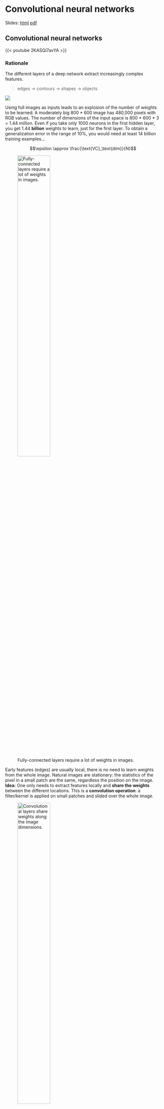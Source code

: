 # Convolutional neural networks

Slides: [html](../slides/4.1-CNN.html){target="_blank"} [pdf](../slides/pdf/4.1-CNN.pdf){target="_blank"}

## Convolutional neural networks

{{< youtube  2KASQi7avYA >}}


### Rationale

The different layers of a deep network extract increasingly complex features.

> edges $\rightarrow$ contours $\rightarrow$ shapes $\rightarrow$ objects

![](../slides/img/deeplearning.png)

Using full images as inputs leads to an explosion of the number of weights to be learned: A moderately big 800 * 600 image has 480,000 pixels with RGB values. The number of dimensions of the input space is 800 * 600 * 3 = 1.44 million. Even if you take only 1000 neurons in the first hidden layer, you get 1.44 **billion** weights to learn, just for the first layer. To obtain a generalization error in the range of 10%, you would need at least 14 billion training examples...

$$\epsilon \approx \frac{\text{VC}_\text{dim}}{N}$$

![Fully-connected layers require a lot of weights in images.](../slides/img/fullyconnected.png){width=50%}

Early features (edges) are usually local, there is no need to learn weights from the whole image. Natural images are stationary: the statistics of the pixel in a small patch are the same, regardless the position on the image. **Idea:** One only needs to extract features locally and **share the weights** between the different locations. This is a **convolution operation**: a filter/kernel is applied on small patches and slided over the whole image.

![Convolutional layers share weights along the image dimensions.](../slides/img/convolutional.png){width=50%}


### The convolutional layer

![Principle of a convolution. Source: <https://towardsdatascience.com/a-comprehensive-guide-to-convolutional-neural-networks-the-eli5-way-3bd2b1164a53>](../slides/img/convolution-anim2.gif){width=100%}

In a **convolutional layer**, $d$ filters are defined with very small sizes (3x3, 5x5...). Each filter is convoluted over the input image (or the previous layer) to create a **feature map**. The set of $d$ feature maps becomes a new 3D structure: a **tensor**.

$$\mathbf{h}_k = W_k \ast \mathbf{h}_{k-1} + \mathbf{b}_k$$

![Convolutional layer. Source: <http://cs231n.github.io/convolutional-networks/>](../slides/img/depthcol.jpeg){width=50%}

If the input image is 32x32x3, the resulting tensor will be 32x32xd. The convolutional layer has only very few parameters: each feature map has 3x3x3 values in the filter plus a bias, i.e. 28 parameters. As in image processing, a padding method must be chosen (what to do when a pixel is outside the image).


![Convolution with stride 1. Source: <https://github.com/vdumoulin/conv_arithmetic>](../slides/img/same_padding_no_strides.gif){width=50%}


### Max-pooling layer

The number of elements in a convolutional layer is still too high. We need to reduce the spatial dimension of a convolutional layer by **downsampling** it. For each feature, a **max-pooling** layer takes the maximum value of a feature for each subregion of the image (generally 2x2).Mean-pooling layers are also possible, but they are not used anymore. Pooling allows translation invariance: the same input pattern will be detected whatever its position in the input image.

![Pooling layer. Source: <http://cs231n.github.io/convolutional-networks/>](../slides/img/pooling.jpg){width=50%}

![Pooling layer. Source: <http://cs231n.github.io/convolutional-networks/>](../slides/img/maxpooling.png){width=50%}

### Convolution with strides

Convolution with strides [@Springenberg2015] is an alternative to max-pooling layers. The convolution simply "jumps" one pixel when sliding over the image (stride 2). This results in a smaller feature map, using much less operations than a convolution with stride 1 followed by max-pooling, for the same performance.
They are particularly useful for generative models (VAE, GAN, etc).

![Convolution with stride 2. Source: <https://github.com/vdumoulin/conv_arithmetic>](../slides/img/padding_strides.gif){width=50%}


### Dilated convolutions

A **dilated convolution** is a convolution with holes (à trous). The filter has a bigger spatial extent than its number of values.

![Convolution à trous. Source: <https://github.com/vdumoulin/conv_arithmetic>](../slides/img/dilation.gif){width=50%}

### Backpropagation through a convolutional layer

But how can we do backpropagation through a convolutional layer?

![Forward convolution. Source: <https://medium.com/@mayank.utexas/backpropagation-for-convolution-with-strides-8137e4fc2710>](../slides/img/convolutional-forward.gif){width=100%}

In the example above, the four neurons of the feature map will receive a gradient from the upper layers. How can we use it to learn the filter values and pass the gradient to the lower layers?

The answer is simply by convolving the output gradients with the flipped filter!

![Backward convolution. Source: <https://medium.com/@mayank.utexas/backpropagation-for-convolution-with-strides-8137e4fc2710>](../slides/img/convolutional-backward.gif){width=100%}

The filter just has to be flipped ($180^o$ symmetry) before the convolution.

![Flipping the filter. Source: <https://medium.com/@mayank.utexas/backpropagation-for-convolution-with-strides-8137e4fc2710>](../slides/img/convolution-flipped.png){width=100%}

The convolution operation is differentiable, so we can apply backpropagation and learn the filters.

$$\mathbf{h}_k = W_k \ast \mathbf{h}_{k-1} + \mathbf{b}_k$$

$$\frac{\partial \mathcal{L}(\theta)}{\partial \mathbf{h}_{k-1}} = W_k^F \ast \frac{\partial \mathcal{L}(\theta)}{\partial \mathbf{h}_{k}}$$


### Backpropagation through a max-pooling layer

We can also use backpropagation through a max-pooling layer. We need to remember which location was the winning location in order to backpropagate the gradient. A max-pooling layer has no parameter, we do not need to learn anything, just to pass the gradient backwards.

![Backpropagation through a max-pooling layer. Source: <https://mukulrathi.com/demystifying-deep-learning/conv-net-backpropagation-maths-intuition-derivation/>](../slides/img/max-pooling-backprop.png){width=60%}

### Convolutional Neural Networks


A **convolutional neural network** (CNN) is a cascade of convolution and pooling operations, extracting layer by layer increasingly  complex features. The spatial dimensions decrease after each pooling operation, but the number of extracted features increases after each convolution. One usually stops when the spatial dimensions are around 7x7. The last layers are fully connected (classical MLP). Training a CNN uses backpropagation all along: the convolution and pooling operations are differentiable.

![Convolutional Neural Network. [@LeCun1998].](../slides/img/lenet.png){width=100%}


::: {.callout-tip}
## Implementing a CNN in keras

Convolutional and max-pooling layers are regular objects in keras/tensorflow/pytorch/etc. You do not need to care about their implementation, they are designed to run fast on GPUs. You have to apply to the CNN all the usual tricks: optimizers, dropout, batch normalization, etc.


```python
model = Sequential()
model.add(Input(X_train.shape[1:]))

model.add(Conv2D(32, (3, 3), padding='same'))
model.add(Activation('relu'))
model.add(Conv2D(32, (3, 3)))
model.add(Activation('relu'))
model.add(MaxPooling2D(pool_size=(2, 2)))
model.add(Dropout(0.25))

model.add(Conv2D(64, (3, 3), padding='same'))
model.add(Activation('relu'))
model.add(Conv2D(64, (3, 3)))L
model.add(Activation('relu'))
model.add(MaxPooling2D(pool_size=(2, 2)))
model.add(Dropout(0.25))

model.add(Flatten())
model.add(Dense(512))
model.add(Activation('relu'))
model.add(Dropout(0.5))
model.add(Dense(num_classes))
model.add(Activation('softmax'))

opt = RMSprop(
    lr=0.0001,
    decay=1e-6
)

model.compile(
    loss='categorical_crossentropy',
    optimizer=opt,
    metrics=['accuracy']
)
```
:::

## Some famous convolutional networks

{{< youtube  pw-sFY3UqG4 >}}

### Neocognitron

The **Neocognitron** (Fukushima, 1980 [@Fukushima1980]) was actually the first CNN able to recognize handwritten digits. Training is not based on backpropagation, but a set of biologically realistic learning rules (Add-if-silent, margined WTA). Inspired by the human visual system.

![Neocognitron. [@Fukushima1980]. Source: <https://uplLoad.wikimedia.org/wikipedia/uk/4/42/Neocognitron.jpg>](../slides/img/Neocognitron.jpg){width=80%}


### LeNet

**LeNet** (1998, Yann LeCun at AT&T labs [@LeCun1998]) was one of the first CNN able to learn from raw data using backpropagation. It has two convolutional layers, two **mean**-pooling layers, two fully-connected layers and an output layer. It uses tanh as the activation function and works on CPU only. Used for handwriting recognition (for example ZIP codes).

![LeNet5. [@LeCun1998].](../slides/img/lenet.png){width=100%}

### AlexNet

**AlexNet** (2012, Toronto University [@Krizhevsky2012]) started the DL revolution by winning ImageNet 2012. I has a similar architecture to LeNet, but is trained on two GPUs using augmented data. It uses ReLU,  max-pooling, dropout, SGD with momentum, L2 regularization.

![Alexnet [@Krizhevsky2012].](../slides/img/alexnet.png){width=100%}


### VGG-16

**VGG-16** (2014, Visual Geometry Group, Oxford [@Simonyan2015]) placed second at ImageNet 2014. It went much deeper than AlexNet with 16 parameterized layers (a VGG-19 version is also available with 19 layers). Its main novelty is that two convolutions are made successively before the max-pooling, implicitly increasing the receptive field (2 consecutive 3x3 filters cover 5x5 pixels). Drawback: 140M parameters (mostly from the last convolutional layer to the first fully connected) quickly fill up the memory of the GPU.

![VGG-16 [@Simonyan2015].](../slides/img/vgg16.png){width=70%}


### GoogLeNet - Inception v1


**GoogLeNet** (2014, Google Brain [@Szegedy2015]) used Inception modules (Network-in-Network) to further complexify each stage It won ImageNet 2014 with 22 layers. Dropout, SGD with Nesterov momentum.

![GoogLeNet [@Szegedy2015].](../slides/img/googlenet-arch.jpg){width=100%}

Inside GoogleNet, each **Inception** module learns features at different resolutions using convolutions and max poolings of different sizes. 1x1 convolutions are **shared MLPS**: they transform a $(w, h, d_1)$ tensor into $(w, h, d_2)$ pixel per pixel. The resulting feature maps are concatenated along the feature dimension and passed to the next module.

![Inception module [@Szegedy2015].](../slides/img/inception.png){width=100%}

Three softmax layers predict the classes at different levels of the network. The combined loss is:

$$\mathcal{L}(\theta) = \mathbb{E}_\mathcal{D} [- \mathbf{t} \, \log \mathbf{y}_1 - \mathbf{t} \, \log \mathbf{y}_2 - \mathbf{t} \, \log \mathbf{y}_3]$$

Only the deeper softmax layer matters for the prediction. The additional losses improve convergence by fight vanishing gradients: the early layers get useful gradients from the lower softmax layers.

Several variants of GoogleNet have been later proposed: Inception v2, v3, InceptionResNet, Xception... Xception [@Chollet2017b] has currently the best top-1 accuracy on ImageNet: 126 layers, 22M parameters (88 MB). Pretrained weights are available in `keras`:

```python
tf.keras.applications.Xception(include_top=True, weights="imagenet")
```

![Inception v3 [@Chollet2017b]. Source: <https://cloud.google.com/tpu/docs/inception-v3-advanced>](../slides/img/inceptionv3.png){width=100%}

### ResNet

**ResNet** (2015, Microsoft [@He2015]) won ImageNet 2015. Instead of learning to transform an input directly with $\mathbf{h}_n = f_W(\mathbf{h}_{n-1})$, a **residual layer** learns to represent the residual between the output and the input:

$$
    \mathbf{h}_n = f_W(\mathbf{h}_{n-1}) + \mathbf{h}_{n-1}  \quad \rightarrow \quad f_W(\mathbf{h}_{n-1}) = \mathbf{h}_n - \mathbf{h}_{n-1}
$$

![Residual layer with skip connections  [@He2015].](../slides/img/resnetlayer.jpg){width=60%}

These **skip connections** allow the network to decide how deep it has to be. If the layer is not needed, the residual layer learns to output 0.

![ResNet  [@He2015].](../slides/img/resnet2.png){width=20%}

Skip connections help overcome the **vanishing gradients** problem, as the contribution of bypassed layers to the backpropagated gradient is 1.

$$\mathbf{h}_n = f_W(\mathbf{h}_{n-1}) + \mathbf{h}_{n-1}$$

$$\frac{\partial \mathbf{h}_n}{\partial \mathbf{h}_{n-1}} = \frac{\partial f_W(\mathbf{h}_{n-1})}{\partial \mathbf{h}_{n-1}} + 1$$

The norm of the gradient stays roughly around one, limiting vanishing. Skip connections even can bypass whole blocks of layers. ResNet can have many layers without vanishing gradients. The most popular variants are: 

* ResNet-50.
* ResNet-101.
* ResNet-152.

It was the first network to make an heavy use of **batch normalization**.

![Residual block  [@He2015].](../slides/img/resnet-block.png){width=40%}

### HighNets: Highway networks

**Highway networks** (IDSIA [@Srivastava2015]) are residual networks which also learn to balance inputs with feature extraction:

$$
    \mathbf{h}_n = T_{W'} \, f_W(h_{n-1}) + (1 -  T_{W'}) \, h_{n-1}
$$

The balance between the **primary** pathway and the **skip** pathway adapts to the task. It has been used up to 1000 layers and improved state-of-the-art accuracy on MNIST and CIFAR-10.

![Highway network  [@Srivastava2015].](../slides/img/highway.png){width=100%}


### DenseNets: Dense networks


**Dense networks** (Cornell University & Facebook AI [@Huang2018]) are residual networks that can learn **bypasses** between any layer of the network (up to 5). It has 100 layers altogether and improved state-of-the-art accuracy on five major benchmarks.

![Dense network  [@Huang2018].](../slides/img/densenetworks.png){width=100%}

### Model zoos

These famous models are described in their respective papers, you could reimplement them and train them on ImageNet. Fortunately, their code is often released on Github by the authors or reimplemented by others. Most frameworks maintain **model zoos** of the most popular networks. Some models also have **pretrained weights** available, mostly on ImageNet. Very useful for **transfer learning** (see later).

* Overview website:

<https://modelzoo.co>

* Caffe:

<https://github.com/BVLC/caffe/wiki/Model-Zoo>

* Tensorflow:

<https://github.com/tensorflow/models>

* Pytorch:

<https://pytorch.org/docs/stable/torchvision/models.html>

* Papers with code:

<https://paperswithcode.com/>


Several criteria have to be considered when choosing an architecture:

* Accuracy on ImageNet.
* Number of parameters (RAM consumption).
* Speed (flops).

![Speed-accuracy trade-off of state-of-the-art CNNs. Source: <https://dataconomy.com/2017/04/history-neural-networks>](../slides/img/deepnets-comparison.png){width=100%}

## Applications of CNN

{{< youtube  n7U9pywhQYM >}}

### Object recognition

**Object recognition** has become very easy thanks to CNNs. In object recognition, each image is associated to a label. With huge datasets like **ImageNet** (14 millions images), a CNN can learn to recognize 1000 classes of objects with a better accuracy than humans. Just get enough examples of an object and it can be recognized.


![Object recognition on ImageNet. Source [@Krizhevsky2012]. ](../slides/img/objrecog.png){width=70%}

### Facial recognition

Facebook used 4.4 million annotated faces from 4030 users to train **DeepFace** [@Taigman2014]. Accuracy of 97.35% for recognizing faces, on par with humans. Used now to recognize new faces from single examples (transfer learning, one-shot learning).

![DeepFace. Source [@Taigman2014]. ](../slides/img/deepface.png){width=100%}

### Pose estimation

**PoseNet** [@Kendall2016] is a Inception-based CNN able to predict 3D information from 2D images. It can be for example the calibration matrix of a camera, 3D coordinates of joints or facial features. There is a free tensorflow.js implementation that can be used in the browser.


![PoseNet [@Kendall2016]. Source:  <https://blog.tensorflow.org/2019/01/tensorflow-lite-now-faster-with-mobile.html>](../slides/img/posnet-face.gif){width=60%}

### Speech recognition

To perform speech recognition, one could treat speech signals like images: one direction is time, the other are frequencies (e.g. mel spectrum). A CNN can learn to associate phonemes to the corresponding signal. **DeepSpeech** [@Hannun2014] from Baidu is one of the state-of-the-art approaches. Convolutional networks can be used on any signals where early features are local. It uses additionally recurrent networks, which we will see later.

![DeepSpeech. Source [@Hannun2014]. ](../slides/img/deepspeech.png)

### Sentiment analysis

It is also possible to apply convolutions on text. **Sentiment analysis** assigns a positive or negative judgment to sentences. Each word is represented by a vector of values (word2vec). The convolutional layer can slide over all over words to find out the sentiment of the sentence.

![Sentiment analysis. Source [@Kim2014]. ](../slides/img/sentimentanalysis.png){width=100%}


### Wavenet : text-to-speech synthesis

**Text-To-Speech** (TTS) is also possible using CNNs. Google Home relies on **Wavenet** [@Oord2016], a complex CNN using *dilated convolutions* to grasp long-term dependencies.

![Wavenet [@Oord2016].  Source: <https://deepmind.com/blog/wavenet-generative-model-raw-audio/>](../slides/img/wavenet.png){width=100%}

![Dilated convolutions in Wavenet [@Oord2016].  Source: <https://deepmind.com/blog/wavenet-generative-model-raw-audio/>](../slides/img/wavenet-dilated.gif){width=70%}


## Transfer learning

{{< youtube  12ohNYgDHvY >}}

**Myth:** ones needs at least one million labeled examples to use deep learning. This is true if you train the CNN **end-to-end** with randomly initialized weights. But there are alternatives:

1. **Unsupervised learning** (autoencoders) may help extract useful representations using only images.
2. **Transfer learning** allows to re-use weights obtained from a related task/domain.

![Transfer learning.  Source: <http://imatge-upc.github.io/telecombcn-2016-dlcv>](../slides/img/transferlearning2.jpg)

Take a classical network (VGG-16, Inception, ResNet, etc.) trained on ImageNet (if your task is object recognition).

**Off-the-shelf**

* Cut the network before the last layer and use directly the high-level feature representation.

* Use a shallow classifier directly on these representations (not obligatorily NN).

![Off-the-shelf transfer learning.  Source: <http://imatge-upc.github.io/telecombcn-2016-dlcv>](../slides/img/transferlearning3.jpg)

**Fine-tuning**

* Use the trained weights as initial weight values and re-train the network on your data (often only the last layers, the early ones are frozen).

![Fine-tuned transfer learning.  Source: <http://imatge-upc.github.io/telecombcn-2016-dlcv>](../slides/img/transferlearning4.jpg)

::: {.callout-tip}
## Example of transfer learning

![](../slides/img/snowleopard.png)

Microsoft wanted a system to automatically detect **snow leopards** into the wild, but there were not enough labelled images to train a deep network **end-to-end**. They used a pretrained **ResNet50** as a feature extractor for a simple **logistic regression** classifier.

Source: <https://blogs.technet.microsoft.com/machinelearning/2017/06/27/saving-snow-leopards-with-deep-learning-and-computer-vision-on-spark/>
:::


::: {.callout-tip}
## Transfer learning in keras

Keras provides pre-trained CNNs that can be used as feature extractors:


```python
from tf.keras.applications.vgg16 import VGG16

# Download VGG without the FC layers
model = VGG16(include_top=False, 
              input_shape=(300, 300, 3))

# Freeze learning in VGG16
for layer in model.layers:
	layer.trainable = False

# Add a fresh MLP on top
flat1 = Flatten()(model.layers[-1].output)
class1 = Dense(1024, activation='relu')(flat1)
output = Dense(10, activation='softmax')(class1)

# New model
model = Model(
    inputs=model.inputs, outputs=output
)
```

See <https://keras.io/api/applications/> for the full list of pretrained networks.
:::


## Ensemble learning

{{< youtube  WVNqiUnHRPA >}}

Since 2016, only ensembles of existing networks win the competitions.

![Top networks on the ImageNet 2016 competition. Source <http://image-net.org/challenges/LSVRC/2016/results>](../slides/img/ensemble-scores.png){width=100%}

**Ensemble learning** is the process of combining multiple independent classifiers together, in order to obtain a better performance. As long the individual classifiers do not make mistakes for the same examples, a simple majority vote might be enough to get better approximations.

![Ensemble of pre-trained CNNs. Source <https://flyyufelix.github.io/2017/04/16/kaggle-nature-conservancy.html>](../slides/img/ensemble-example.png){width=100%}

Let's consider we have three **independent** binary classifiers, each with an accuracy of 70% (P = 0.7 of being correct). When using a majority vote, we get the following cases:

1. all three models are correct:

    P = 0.7 * 0.7 * 0.7 = 0.3492

2. two models are correct

    P = (0.7 * 0.7 * 0.3) + (0.7 * 0.3 * 0.7) + (0.3 * 0.7 * 0.7) = 0.4409

3. two models are wrong

    P = (0.3 * 0.3 * 0.7) + (0.3 * 0.7 * 0.3) + (0.7 * 0.3 * 0.3) = 0.189

4. all three models are wrong

    P = 0.3 * 0.3 * 0.3 = 0.027

The majority vote is correct with a probability of P = 0.3492 + 0.4409 = **0.78 !** The individual learners only have to be slightly better than chance, but they **must** be as independent as possible.

### Bagging

Bagging methods (bootstrap aggregation) trains multiple classifiers on randomly sampled subsets of the data.
A **random forest** is for example a bagging method for decision trees, where the data and features are sampled.. One can use majority vote, unweighted average, weighted average or even a meta-learner to form the final decision.

![Bagging. Source: <http://www.sciencedirect.com/science/article/pii/S0957417409008781>](../slides/img/bagging.jpg){width=100%}

### Boosting

Bagging algorithms aim to reduce the complexity of models that overfit the training data. **Boosting** is an approach to increase the complexity of models that suffer from high bias, that is, models that underfit the training data. Algorithms: Adaboost, XGBoost (gradient boosting)...

![Boosting. Source:  <https://www.analyticsvidhya.com/blog/2015/11/quick-introduction-boosting-algorithms-machine-learning/>](../slides/img/boosting.png){width=50%}

Boosting is not very useful with deep networks (overfitting), but there are some approaches like SelfieBoost (<https://arxiv.org/pdf/1411.3436.pdf>).


### Stacking

**Stacking** is an ensemble learning technique that combines multiple models via a meta-classifier. The meta-model is trained on the outputs of the basic models as features. Winning approach of ImageNet 2016 and 2017. See <https://blog.statsbot.co/ensemble-learning-d1dcd548e936>

![Stacking. Source: <doi:10.1371/journal.pone.0024386.g005>](../slides/img/stacking.png){width=100%}

